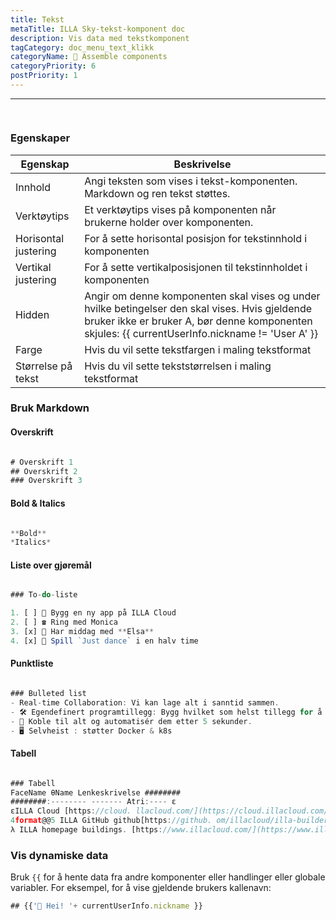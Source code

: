 ```yaml
---
title: Tekst
metaTitle: ILLA Sky-tekst-komponent doc
description: Vis data med tekstkomponent
tagCategory: doc_menu_text_klikk
categoryName: 🧬 Assemble components
categoryPriority: 6
postPriority: 1
---
```


* * *

## <Heading hidden>Tekst</Heading>

<img src='https://cdn.illacloud.com/official-website/img/docs/assemble/text1.png' alt="" />

### Egenskaper

| Egenskap             | Beskrivelse                                                                                                                                                                                         |
| -------------------- | --------------------------------------------------------------------------------------------------------------------------------------------------------------------------------------------------- |
| Innhold              | Angi teksten som vises i tekst-komponenten. Markdown og ren tekst støttes.                                                                                                                          |
| Verktøytips          | Et verktøytips vises på komponenten når brukerne holder over komponenten.                                                                                                                           |
| Horisontal justering | For å sette horisontal posisjon for tekstinnhold i komponenten                                                                                                                                      |
| Vertikal justering   | For å sette vertikalposisjonen til tekstinnholdet i komponenten                                                                                                                                     |
| Hidden               | Angir om denne komponenten skal vises og under hvilke betingelser den skal vises. Hvis gjeldende bruker ikke er bruker A, bør denne komponenten skjules: {{ currentUserInfo.nickname != 'User A' }} |
| Farge                | Hvis du vil sette tekstfargen i maling tekstformat                                                                                                                                                  |
| Størrelse på tekst   | Hvis du vil sette tekststørrelsen i maling tekstformat                                                                                                                                              |

### Bruk Markdown

#### Overskrift

<img src='https://cdn.illacloud.com/official-website/img/docs/assemble/text2.png' alt="" />

```jsx
# Overskrift 1
## Overskrift 2
### Overskrift 3
```

#### Bold & Italics

<img src='https://cdn.illacloud.com/official-website/img/docs/assemble/text3.png' alt="" />

```jsx
**Bold**
*Italics*
```

#### Liste over gjøremål

<img src='https://cdn.illacloud.com/official-website/img/docs/assemble/text4.png' alt="" />

```jsx
### To-do-liste

1. [ ] 🚀 Bygg en ny app på ILLA Cloud
2. [ ] ☎️ Ring med Monica
3. [x] 🍷 Har middag med **Elsa**
4. [x] 💃 Spill `Just dance` i en halv time
```

#### Punktliste

<img src='https://cdn.illacloud.com/official-website/img/docs/assemble/text5.png' alt="" />

```jsx
### Bulleted list
- Real-time Collaboration: Vi kan lage alt i sanntid sammen.
- 🛠️ Egendefinert programtillegg: Bygg hvilket som helst tillegg for å gjøre det du vil.
- 🤖 Koble til alt og automatisér dem etter 5 sekunder.
- 🖥️ Selvheist : støtter Docker & k8s
```

#### Tabell

<img src='https://cdn.illacloud.com/official-website/img/docs/assemble/text6.png' alt="" />

```jsx
### Tabell
FaceName θName Lenkeskrivelse ########
########:-------- ------- Atri:---- ε
εILLA Cloud [https://cloud. llacloud.com/](https://cloud.illacloud.com/) ∙Build apps på ILLA Cloudephal
4format@@5 ILLA GitHub github[https://github. om/illacloud/illa-builder](https://github.com/illacloud/illa-builder) githubStar oss på GitHubΔ
λ ILLA homepage buildings. [https://www.illacloud.com/](https://www.illacloud.com/) githubILLA Cloud Offical webside
```

### Vis dynamiske data

Bruk `{{` for å hente data fra andre komponenter eller handlinger eller globale variabler. For eksempel, for å vise gjeldende brukers kallenavn:

```jsx
## {{'👋 Hei! '+ currentUserInfo.nickname }}
```
